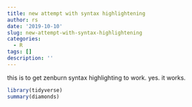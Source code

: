 ```yaml
---
title: new attempt with syntax highlightening
author: rs
date: '2019-10-10'
slug: new-attempt-with-syntax-highlightening
categories:
  - R
tags: []
description: ''
---
```


this is to get zenburn syntax highlighting to work.
yes. it works.

```r
library(tidyverse)
summary(diamonds)

```
